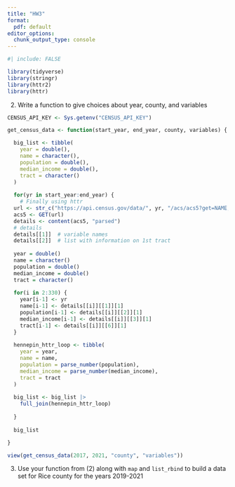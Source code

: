 ```yaml
---
title: "HW3"
format: 
  pdf: default
editor_options: 
  chunk_output_type: console
---
```


```r
#| include: FALSE

library(tidyverse)
library(stringr)
library(httr2)
library(httr)
```

2. Write a function to give choices about year, county, and variables

```r

CENSUS_API_KEY <- Sys.getenv("CENSUS_API_KEY")

get_census_data <- function(start_year, end_year, county, variables) {

  big_list <- tibble(
    year = double(),
    name = character(),
    population = double(),
    median_income = double(),
    tract = character()
  )
  
  for(yr in start_year:end_year) {
    # Finally using httr
  url <- str_c("https://api.census.gov/data/", yr, "/acs/acs5?get=NAME,B01003_001E,B19013_001E&for=tract:*&in=state:27&in=county:053", "&key=", CENSUS_API_KEY)
  acs5 <- GET(url)
  details <- content(acs5, "parsed")
  # details 
  details[[1]]  # variable names
  details[[2]]  # list with information on 1st tract
  
  year = double()
  name = character()
  population = double()
  median_income = double()
  tract = character()
  
  for(i in 2:330) {
    year[i-1] <- yr
    name[i-1] <- details[[i]][[1]][1]
    population[i-1] <- details[[i]][[2]][1]
    median_income[i-1] <- details[[i]][[3]][1]
    tract[i-1] <- details[[i]][[6]][1]
  }
  
  hennepin_httr_loop <- tibble(
    year = year,
    name = name,
    population = parse_number(population),
    median_income = parse_number(median_income),
    tract = tract
  )
  
  big_list <- big_list |> 
    full_join(hennepin_httr_loop)
  
  }
  
  big_list

}

view(get_census_data(2017, 2021, "county", "variables"))

```

3. Use your function from (2) along with `map` and `list_rbind` to build a data set for Rice county for the years 2019-2021



